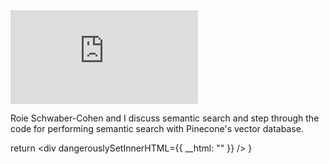 

<iframe 
  class="youtube-video"
  src="https://www.youtube.com/embed/4Tt4LhJ6tD8" 
  title="Semantic Search in TypeScript using Pinecone's vector database" 
  frameborder="0" 
  allow="fullscreen;">
</iframe>

Roie Schwaber-Cohen and I discuss semantic search and step through the code for performing semantic search with Pinecone's vector database.


  return <div dangerouslySetInnerHTML={{ __html: "" }} />
}
